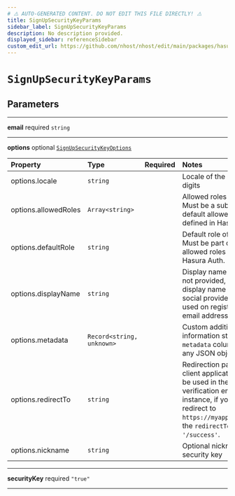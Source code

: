 ```yaml
---
# ⚠️ AUTO-GENERATED CONTENT. DO NOT EDIT THIS FILE DIRECTLY! ⚠️
title: SignUpSecurityKeyParams
sidebar_label: SignUpSecurityKeyParams
description: No description provided.
displayed_sidebar: referenceSidebar
custom_edit_url: https://github.com/nhost/nhost/edit/main/packages/hasura-auth-js/src/utils/types.ts#L34
---
```


# `SignUpSecurityKeyParams`

## Parameters

---

**<span className="parameter-name">email</span>** <span className="optional-status">required</span> `string`

---

**<span className="parameter-name">options</span>** <span className="optional-status">optional</span> [`SignUpSecurityKeyOptions`](/reference/docgen/javascript/auth/types/sign-up-security-key-options)

| Property                                                                                         | Type                      | Required | Notes                                                                                                                                                                                                             |
| :----------------------------------------------------------------------------------------------- | :------------------------ | :------: | :---------------------------------------------------------------------------------------------------------------------------------------------------------------------------------------------------------------- |
| <span className="parameter-name"><span className="light-grey">options.</span>locale</span>       | `string`                  |          | Locale of the user, in two digits                                                                                                                                                                                 |
| <span className="parameter-name"><span className="light-grey">options.</span>allowedRoles</span> | `Array<string>`           |          | Allowed roles of the user. Must be a subset of the default allowed roles defined in Hasura Auth.                                                                                                                  |
| <span className="parameter-name"><span className="light-grey">options.</span>defaultRole</span>  | `string`                  |          | Default role of the user. Must be part of the default allowed roles defined in Hasura Auth.                                                                                                                       |
| <span className="parameter-name"><span className="light-grey">options.</span>displayName</span>  | `string`                  |          | Display name of the user. If not provided, it will use the display name given by the social provider (Oauth) used on registration, or the email address otherwise.                                                |
| <span className="parameter-name"><span className="light-grey">options.</span>metadata</span>     | `Record<string, unknown>` |          | Custom additional user information stored in the `metadata` column. Can be any JSON object.                                                                                                                       |
| <span className="parameter-name"><span className="light-grey">options.</span>redirectTo</span>   | `string`                  |          | Redirection path in the client application that will be used in the link in the verification email. For instance, if you want to redirect to `https://myapp.com/success`, the `redirectTo` value is `'/success'`. |
| <span className="parameter-name"><span className="light-grey">options.</span>nickname</span>     | `string`                  |          | Optional nickname for the security key                                                                                                                                                                            |

---

**<span className="parameter-name">securityKey</span>** <span className="optional-status">required</span> `"true"`

---

